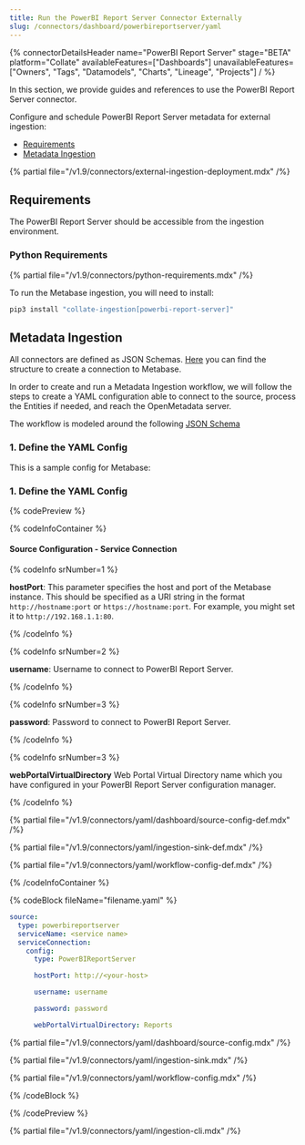 ```yaml
---
title: Run the PowerBI Report Server Connector Externally
slug: /connectors/dashboard/powerbireportserver/yaml
---
```


{% connectorDetailsHeader
  name="PowerBI Report Server"
  stage="BETA"
  platform="Collate"
  availableFeatures=["Dashboards"]
  unavailableFeatures=["Owners", "Tags", "Datamodels", "Charts", "Lineage", "Projects"]
/ %}

In this section, we provide guides and references to use the PowerBI Report Server connector.

Configure and schedule PowerBI Report Server metadata for external ingestion:

- [Requirements](#requirements)
- [Metadata Ingestion](#metadata-ingestion)

{% partial file="/v1.9/connectors/external-ingestion-deployment.mdx" /%}

## Requirements

The PowerBI Report Server should be accessible from the ingestion environment.

### Python Requirements

{% partial file="/v1.9/connectors/python-requirements.mdx" /%}

To run the Metabase ingestion, you will need to install:

```bash
pip3 install "collate-ingestion[powerbi-report-server]"
```

## Metadata Ingestion

All connectors are defined as JSON Schemas.
[Here](https://github.com/open-metadata/OpenMetadata/blob/main/openmetadata-spec/src/main/resources/json/schema/entity/services/connections/dashboard/powerBIReportServerConnection.json)
you can find the structure to create a connection to Metabase.

In order to create and run a Metadata Ingestion workflow, we will follow
the steps to create a YAML configuration able to connect to the source,
process the Entities if needed, and reach the OpenMetadata server.

The workflow is modeled around the following
[JSON Schema](https://github.com/open-metadata/OpenMetadata/blob/main/openmetadata-spec/src/main/resources/json/schema/metadataIngestion/workflow.json)

### 1. Define the YAML Config

This is a sample config for Metabase:

### 1. Define the YAML Config

{% codePreview %}

{% codeInfoContainer %}

#### Source Configuration - Service Connection

{% codeInfo srNumber=1 %}

**hostPort**:
This parameter specifies the host and port of the Metabase instance. This should be specified as a URI string in the format `http://hostname:port` or `https://hostname:port`. 
For example, you might set it to `http://192.168.1.1:80`.

{% /codeInfo %}

{% codeInfo srNumber=2 %}

**username**:
Username to connect to PowerBI Report Server.

{% /codeInfo %}

{% codeInfo srNumber=3 %}

**password**:
Password to connect to PowerBI Report Server.

{% /codeInfo %}

{% codeInfo srNumber=3 %}

**webPortalVirtualDirectory**
Web Portal Virtual Directory name which you have configured in your PowerBI Report Server configuration manager.

{% /codeInfo %}

{% partial file="/v1.9/connectors/yaml/dashboard/source-config-def.mdx" /%}

{% partial file="/v1.9/connectors/yaml/ingestion-sink-def.mdx" /%}

{% partial file="/v1.9/connectors/yaml/workflow-config-def.mdx" /%}


{% /codeInfoContainer %}

{% codeBlock fileName="filename.yaml" %}

```yaml {% isCodeBlock=true %}
source:
  type: powerbireportserver
  serviceName: <service name>
  serviceConnection:
    config:
      type: PowerBIReportServer
```
```yaml {% srNumber=1 %}
      hostPort: http://<your-host>
```
```yaml {% srNumber=2 %}
      username: username
```
```yaml {% srNumber=3 %}
      password: password
```
```yaml {% srNumber=3 %}
      webPortalVirtualDirectory: Reports
```

{% partial file="/v1.9/connectors/yaml/dashboard/source-config.mdx" /%}

{% partial file="/v1.9/connectors/yaml/ingestion-sink.mdx" /%}

{% partial file="/v1.9/connectors/yaml/workflow-config.mdx" /%}

{% /codeBlock %}

{% /codePreview %}

{% partial file="/v1.9/connectors/yaml/ingestion-cli.mdx" /%}
